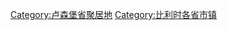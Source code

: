 {{Commons category|Municipalities in Luxembourg (province)}}
{{Portal|比利时}}

[[Category:卢森堡省聚居地|Category:卢森堡省聚居地]]
[[Category:比利时各省市镇|Category:比利时各省市镇]]
